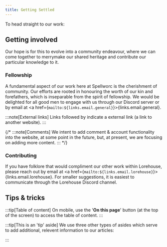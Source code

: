 ```yaml
---
title: Getting Settled
---
```




To head straight to our work:

<CardGrid>
<LinkCard
  variant="primary"
  title="Neawist"
  description="Where we make our own contribution to our folklore tradition."
  href="neawist"
/>

  <LinkCard
    title="Lorehouse"
    description="Where we collect and share faithful renditions of our folklore."
    href="lorehouse"
  />
</CardGrid>

## Getting involved

Our hope is for this to evolve into a community endeavour, where we can come together to
merrymake our shared heritage and contribute our particular knowledge to it.

### Fellowship

A fundamental aspect of our work here at Spellworc is the cherishment of
community. Our efforts are rooted in honouring the worth of our kin and
forefathers, which is inseparable from the spirit of fellowship. We would be
delighted for all good men to engage with us through our <XLink href={links.discord.general}>Discord server</XLink> or by
email at <a href={`mailto:${links.email.general}`}>{links.email.general}</a>.


:::note[External links]
  Links followed by <Icon set="mini" name="arrow-top-right-on-square" class="inline"/>
  indicate a external link (a link to another website).
:::

{/* :::note[Comments]
We intent to add comment & account functionality into the website, at some point in the
future, but, at present, we are focusing on adding more content.
::: */}

### Contributing
If you have folklore that would compliment our other work within Lorehouse,
please reach out by email at <a
href={`mailto:${links.email.lorehouse}`}>{links.email.lorehouse}</a>. For
smaller suggestions, it is easiest to communicate through the <XLink href={links.discord.lorehouse}>Lorehouse Discord channel</XLink>.




## Tips & tricks

:::tip[Table of content]
<Icon set="mini" name="device-phone-mobile" class="inline" /> On mobile, use the 
  '**On this page**' button (at the top of the screen) to access the table of content.
:::

:::tip[This is an 'tip' aside]
We use three other types of asides which serve to add additional, relevent information to 
our articles:
<Aside type="note" title="I'm used for notes"></Aside>
<Aside type="caution" title="I'm used to caution"></Aside>
<Aside type="danger" title="I'm used to warn"></Aside>
:::




